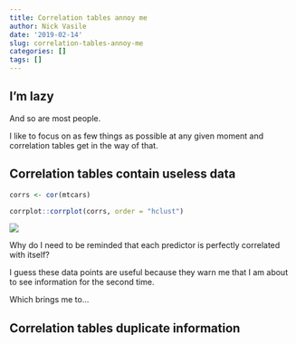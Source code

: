 ```yaml
---
title: Correlation tables annoy me
author: Nick Vasile
date: '2019-02-14'
slug: correlation-tables-annoy-me
categories: []
tags: []
---
```


## I'm lazy

And so are most people.

I like to focus on as few things as possible at any given moment and correlation tables get in the way of that.

## Correlation tables contain useless data

```r
corrs <- cor(mtcars)

corrplot::corrplot(corrs, order = "hclust")
```

![](/images/correlation_table_duh.png)

Why do I need to be reminded that each predictor is perfectly correlated with itself?

I guess these data points are useful because they warn me that I am about to see information for the second time.

Which brings me to...

## Correlation tables duplicate information 



